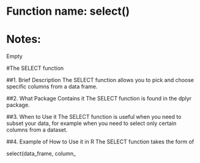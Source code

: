# Function name: select()
# Notes:
Empty


#The SELECT function

##1. Brief Description
The SELECT function allows you to pick and choose specific columns from a data frame.

##2. What Package Contains it
The SELECT function is found in the dplyr package.

##3. When to Use it
The SELECT function is useful when you need to subset your data, for example when you need to select only certain columns from a dataset.

##4. Example of How to Use it in R
The SELECT function takes the form of

select(data_frame, column_